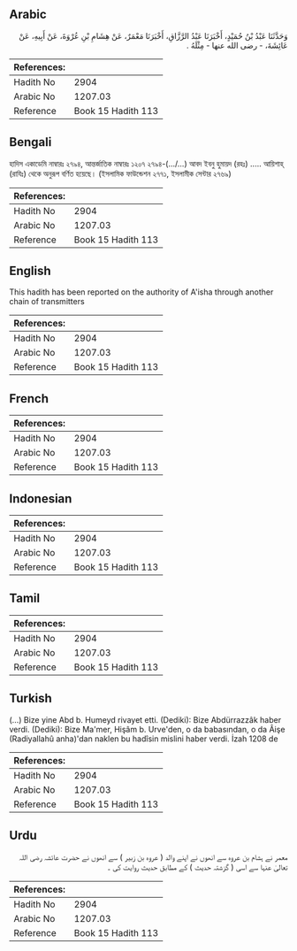 ## Arabic


<div dir="rtl" lang="ar" style={{fontSize:'larger',backgroundColor:'#f8f9fa',padding:20}}>
وَحَدَّثَنَا عَبْدُ بْنُ حُمَيْدٍ، أَخْبَرَنَا عَبْدُ الرَّزَّاقِ، أَخْبَرَنَا مَعْمَرٌ، عَنْ هِشَامِ بْنِ عُرْوَةَ، عَنْ أَبِيهِ، عَنْ عَائِشَةَ، - رضى الله عنها - مِثْلَهُ ‏.‏
</div>
<div style={{backgroundColor:'#f8f9fa',padding:20, marginBottom: 10}}><table> <thead> <tr> <th>References:</th> <th></th> </tr> </thead> <tbody><tr><td>Hadith No</td><td>2904</td></tr><tr><td>Arabic No</td><td>1207.03</td></tr><tr><td>Reference</td><td>Book 15 Hadith 113</td></tr></tbody></table></div>

## Bengali


<div dir="ltr" lang="bn" style={{fontSize:'larger',backgroundColor:'#f8f9fa',padding:20}}>
হাদিস একাডেমি নাম্বারঃ ২৭৯৪, আন্তর্জাতিক নাম্বারঃ ১২০৭ ২৭৯৪-(.../...) আবদ ইবনু হুমায়দ (রহঃ) ..... আয়িশাহ্ (রাযিঃ) থেকে অনুরূপ বর্ণিত হয়েছে। (ইসলামিক ফাউন্ডেশন ২৭৭১, ইসলামীক সেন্টার ২৭৬৯)
</div>
<div style={{backgroundColor:'#f8f9fa',padding:20, marginBottom: 10}}><table> <thead> <tr> <th>References:</th> <th></th> </tr> </thead> <tbody><tr><td>Hadith No</td><td>2904</td></tr><tr><td>Arabic No</td><td>1207.03</td></tr><tr><td>Reference</td><td>Book 15 Hadith 113</td></tr></tbody></table></div>

## English


<div dir="ltr" lang="en" style={{fontSize:'larger',backgroundColor:'#f8f9fa',padding:20}}>
This hadith has been reported on the authority of A'isha through another chain of transmitters
</div>
<div style={{backgroundColor:'#f8f9fa',padding:20, marginBottom: 10}}><table> <thead> <tr> <th>References:</th> <th></th> </tr> </thead> <tbody><tr><td>Hadith No</td><td>2904</td></tr><tr><td>Arabic No</td><td>1207.03</td></tr><tr><td>Reference</td><td>Book 15 Hadith 113</td></tr></tbody></table></div>

## French


<div dir="ltr" lang="fr" style={{fontSize:'larger',backgroundColor:'#f8f9fa',padding:20}}>

</div>
<div style={{backgroundColor:'#f8f9fa',padding:20, marginBottom: 10}}><table> <thead> <tr> <th>References:</th> <th></th> </tr> </thead> <tbody><tr><td>Hadith No</td><td>2904</td></tr><tr><td>Arabic No</td><td>1207.03</td></tr><tr><td>Reference</td><td>Book 15 Hadith 113</td></tr></tbody></table></div>

## Indonesian


<div dir="ltr" lang="id" style={{fontSize:'larger',backgroundColor:'#f8f9fa',padding:20}}>

</div>
<div style={{backgroundColor:'#f8f9fa',padding:20, marginBottom: 10}}><table> <thead> <tr> <th>References:</th> <th></th> </tr> </thead> <tbody><tr><td>Hadith No</td><td>2904</td></tr><tr><td>Arabic No</td><td>1207.03</td></tr><tr><td>Reference</td><td>Book 15 Hadith 113</td></tr></tbody></table></div>

## Tamil


<div dir="ltr" lang="ta" style={{fontSize:'larger',backgroundColor:'#f8f9fa',padding:20}}>

</div>
<div style={{backgroundColor:'#f8f9fa',padding:20, marginBottom: 10}}><table> <thead> <tr> <th>References:</th> <th></th> </tr> </thead> <tbody><tr><td>Hadith No</td><td>2904</td></tr><tr><td>Arabic No</td><td>1207.03</td></tr><tr><td>Reference</td><td>Book 15 Hadith 113</td></tr></tbody></table></div>

## Turkish


<div dir="ltr" lang="tr" style={{fontSize:'larger',backgroundColor:'#f8f9fa',padding:20}}>
(…) Bize yine Abd b. Humeyd rivayet etti. (Dediki): Bize Abdürrazzâk haber verdi. (Dediki): Bize Ma'mer, Hişâm b. Urve'den, o da babasından, o da Âişe (Radiyallahû anha)'dan naklen bu hadîsin mislini haber verdi. İzah 1208 de
</div>
<div style={{backgroundColor:'#f8f9fa',padding:20, marginBottom: 10}}><table> <thead> <tr> <th>References:</th> <th></th> </tr> </thead> <tbody><tr><td>Hadith No</td><td>2904</td></tr><tr><td>Arabic No</td><td>1207.03</td></tr><tr><td>Reference</td><td>Book 15 Hadith 113</td></tr></tbody></table></div>

## Urdu


<div dir="rtl" lang="ur" style={{fontSize:'larger',backgroundColor:'#f8f9fa',padding:20}}>
معمر نے ہشام بن عروہ سے انھوں نے اپنے والد ( عروہ بن زبیر ) سے انھوں نے حضرت عائشہ رضی اللہ تعالیٰ عنہا سے اسی ( گزشتہ حدیث ) کے مطابق حدیث روایت کی ۔
</div>
<div style={{backgroundColor:'#f8f9fa',padding:20, marginBottom: 10}}><table> <thead> <tr> <th>References:</th> <th></th> </tr> </thead> <tbody><tr><td>Hadith No</td><td>2904</td></tr><tr><td>Arabic No</td><td>1207.03</td></tr><tr><td>Reference</td><td>Book 15 Hadith 113</td></tr></tbody></table></div>